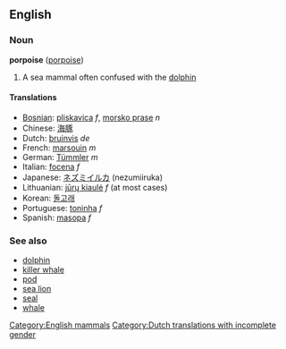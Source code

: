 {{wikipedia}}
==English==
[[Category:English mammals]]

===Noun===
'''porpoise''' ([[porpoise]])

# A sea mammal often confused with the [[dolphin]]

====Translations====
*[[Bosnian]]: [[pliskavica]] ''f'', [[morsko prase]] ''n''
*Chinese: [[海豚]]
*Dutch: [[bruinvis]] ''de'' [[Category:Dutch translations with incomplete gender]]
*French: [[marsouin]] ''m''
*German: [[Tümmler]] ''m''
*Italian: [[focena]] ''f''
*Japanese: [[ネズミイルカ]] (nezumiiruka)
*Lithuanian: [[jūrų kiaulė]] ''f'' (at most cases)
*Korean: [[돌고래]]
*Portuguese: [[toninha]] ''f''
*Spanish: [[masopa]] ''f''

===See also===
*[[dolphin]]
*[[killer whale]]
*[[pod]]
*[[sea lion]]
*[[seal]]
*[[whale]]